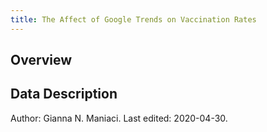 ```yaml
---
title: The Affect of Google Trends on Vaccination Rates
---
```



## Overview


## Data Description


<div class="credit-line">
Author: Gianna N. Maniaci.
Last edited: 2020-04-30.
</div>